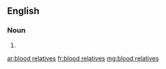 ==English==

===Noun===
{{head|en|noun plural form|head=[[blood]] [[relative]]s}}

# {{plural of|blood relative|lang=en}}

[[ar:blood relatives]]
[[fr:blood relatives]]
[[mg:blood relatives]]